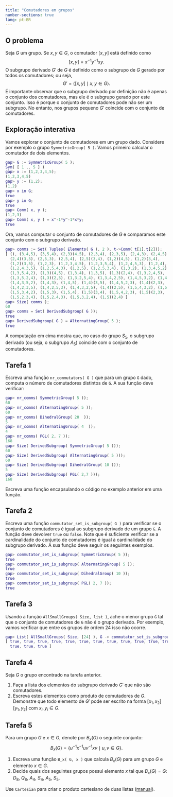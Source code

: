 ```yaml
---
title: "Comutadores em grupos"
number-sections: true
lang: pt-BR
---
```


## O problema

:::{.problem}
Seja $G$ um grupo. Se $x,y\in G$,  o comutador $[x,y]$ está definido como 
$$
[x,y]=x^{-1}y^{-1}xy.
$$
O subgrupo derivado $G'$ de $G$ é definido como o subgrupo de $G$ gerado por todos os comutadores; ou seja, 
$$
G'=\left<[x,y]\mid x,y\in G\right>.
$$
É importante observar que o subgrupo derivado por definição não é apenas o conjunto dos comutadores, mas ele é o subgrupo gerado por este conjunto. Isso é porque o conjunto de comutadores pode não ser um subgrupo. No entanto, nos grupos pequeno $G'$ coincide com o conjunto de comutadores. 
:::

## Exploração interativa

:::{.subexample}
Vamos explorar o conjunto de comutadores em um grupo dado. Considere por exemplo o grupo `SymmetricGroup( 5 )`. Vamos primeiro calcular o comutador de dois elementos. 

```matlab
gap> G := SymmetricGroup( 5 );
Sym( [ 1 .. 5 ] )
gap> x := (1,2,3,4,5);
(1,2,3,4,5)
gap> y := (1,2);
(1,2)
gap> x in G;
true
gap> y in G;
true
gap> Comm( x, y );
(1,2,3)
gap> Comm( x, y ) = x^-1*y^-1*x*y;
true
```

Ora, vamos computar o conjunto de comutadores de $G$ e comparamos este conjunto com o subgrupo derivado. 
```matlab
gap> comms := Set( Tuples( Elements( G ), 2 ), t->Comm( t[1],t[2]));
[ (), (3,4,5), (3,5,4), (2,3)(4,5), (2,3,4), (2,3,5), (2,4,3), (2,4,5), 
  (2,4)(3,5), (2,5,3), (2,5,4), (2,5)(3,4), (1,2)(4,5), (1,2)(3,4), 
  (1,2)(3,5), (1,2,3), (1,2,3,4,5), (1,2,3,5,4), (1,2,4,5,3), (1,2,4), 
  (1,2,4,3,5), (1,2,5,4,3), (1,2,5), (1,2,5,3,4), (1,3,2), (1,3,4,5,2), 
  (1,3,5,4,2), (1,3)(4,5), (1,3,4), (1,3,5), (1,3)(2,4), (1,3,2,4,5), 
  (1,3,5,2,4), (1,3)(2,5), (1,3,2,5,4), (1,3,4,2,5), (1,4,5,3,2), (1,4,2), 
  (1,4,3,5,2), (1,4,3), (1,4,5), (1,4)(3,5), (1,4,5,2,3), (1,4)(2,3), 
  (1,4,2,3,5), (1,4,2,5,3), (1,4,3,2,5), (1,4)(2,5), (1,5,4,3,2), (1,5,2), 
  (1,5,3,4,2), (1,5,3), (1,5,4), (1,5)(3,4), (1,5,4,2,3), (1,5)(2,3), 
  (1,5,2,3,4), (1,5,2,4,3), (1,5,3,2,4), (1,5)(2,4) ]
gap> Size( comms );
60
gap> comms = Set( DerivedSubgroup( G ));
true
gap> DerivedSubgroup( G ) = AlternatingGroup( 5 );
true
```
A computação em cima mostra que, no caso do grupo $S_5$, o subgrupo derivado (ou seja, o subgrupo $A_5$) coincide com o conjunto de comutadores. 
:::

## Tarefa 1

:::{.subproblem}
Escreva uma função `nr_commutators( G )` que para um grupo `G` dado, computa o número de comutadores distintos de `G`. A sua função deve verificar:

```matlab
gap> nr_comms( SymmetricGroup( 5 ));
60
gap> nr_comms( AlternatingGroup( 5 ));
60
gap> nr_comms( DihedralGroup( 20  ));
5
gap> nr_comms( AlternatingGroup( 4  ));
4
gap> nr_comms( PGL( 2, 7 ));
168
gap> Size( DerivedSubgroup( SymmetricGroup( 5 )));
60
gap> Size( DerivedSubgroup( AlternatingGroup( 5 )));
60
gap> Size( DerivedSubgroup( DihedralGroup( 10 )));
5
gap> Size( DerivedSubgroup( PGL( 2,7 )));
168
```
:::

:::{.hint}
Escreva uma função encapsulando o código no exemplo anterior em uma função.
:::

## Tarefa 2

:::{.subproblem}
Escreva uma função `commutator_set_is_subgroup( G )` para verificar se o conjunto de comutadores é igual ao subgrupo derivado de um grupo `G`. A função deve devolver `true` ou `false`. Note que é suficiente verificar se  a cardinalidade do conjunto de comutadores é igual à cardinalidade do subgrupo derivado. A sua função deve seguir os seguintes exemplos. 
```matlab 
gap> commutator_set_is_subgroup( SymmetricGroup( 5 ));
true
gap> commutator_set_is_subgroup( AlternatingGroup( 5 ));
true
gap> commutator_set_is_subgroup( DihedralGroup( 10 ));
true
gap> commutator_set_is_subgroup( PGL( 2, 7 ));
true
```
:::

## Tarefa 3

:::{.subproblem}
Usando a função `AllSmallGroups( Size, list )`, ache o menor grupo `G` tal que o conjunto de comutadores de `G` não é o grupo derivado. Por exemplo, vamos verificar que entre os grupos de ordem 24 isso não ocorre. 

```matlab
gap> List( AllSmallGroups( Size, [24] ), G -> commutator_set_is_subgroup( G ));
[ true, true, true, true, true, true, true, true, true, true, true, true, 
  true, true, true ]
```
:::

## Tarefa 4

:::{.subproblem}
Seja $G$ o grupo encontrado na tarefa anterior.

1. Faça a lista dos elementos do subgrupo derivado $G'$ que não são comutadores. 
2. Escreva estes elementos como produto de comutadores de $G$. Demonstre que todo elemento de $G'$ pode ser escrito na forma $[x_1,x_2][y_1,y_2]$ com $x_i,y_i\in G$.
:::

## Tarefa 5

:::{.subproblem}
Para um grupo $G$ e $x\in G$, denote por $B_x(G)$ o seguinte conjunto:
$$
B_x(G)=\{u^{-1}x^{-1}uv^{-1}xv\mid u,v\in G\}. 
$$
<!--
B_x := function( G, x )
  local set1, set2;
  set1 := Set( G, z->z^-1*x^-1*z );
  set2 := Set( G, z->z^-1*x*z );
  return Set( Cartesian( set1, set2 ), z->z[1]*z[2] );
end;
-->

1. Escreva uma função `B_x( G, x )` que calcula $B_x(G)$ para um grupo $G$ e elemento $x\in G$. 
2. Decide quais dos seguintes grupos possui elemento $x$ tal que $B_x(G)=G$: $D_8$, $Q_8$, $A_4$, $S_4$, $A_5$, $S_5$. 
:::

:::{.hint}
Use `Cartesian` para criar o produto cartesiano de duas listas ([manual](https://docs.gap-system.org/doc/ref/chap21.html#X7E1593B979BDF2CD)).
:::


<!-- 
nr_comms := function( G )
    return Size( Set( Tuples( Elements( G ), 2 ), t->Comm( t[1],t[2])));
end;
-->




